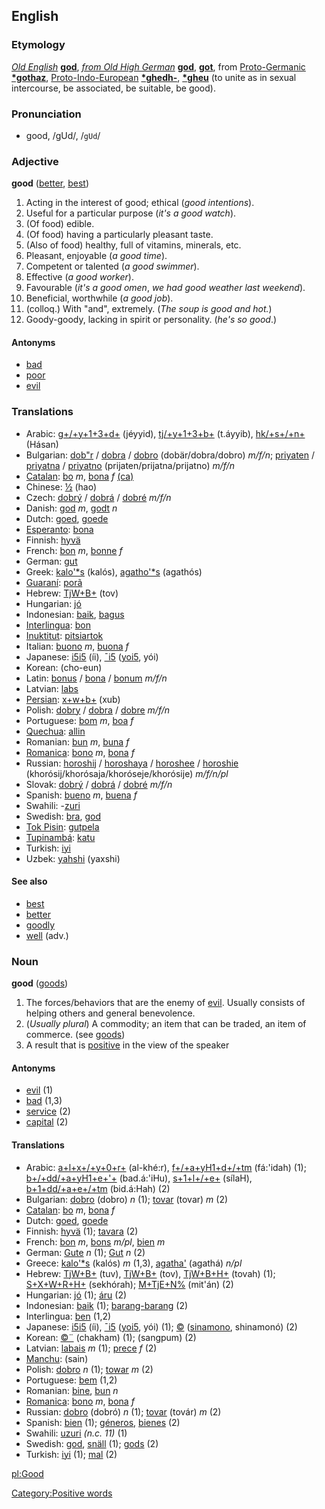 ==English==
===Etymology===
''[[Old English]]'' '''[[god]]''', ''[[from Old High German]]'' '''[[god]]''', '''[[got]]''',   from [[Proto-Germanic]] '''[[*gothaz]]''', [[Proto-Indo-European]]  '''[[*ghedh-]]''', '''[[*gheu]]'''  (to unite as in sexual intercourse, be associated, be suitable, be good).

===Pronunciation===
*good, /gUd/, /<tt>gUd</tt>/

===Adjective===
'''good''' ([[better]], [[best]])

#Acting in the interest of good; ethical (''good intentions'').
#Useful for a particular purpose (''it's a good watch'').
#(Of food) edible.
#(Of food) having a particularly pleasant taste.
#(Also of food) healthy, full of vitamins, minerals, etc.
#Pleasant, enjoyable (''a good time'').
#Competent or talented (''a good swimmer'').
#Effective (''a good worker'').
#Favourable (''it's a good omen'', ''we had good weather last weekend'').
#Beneficial, worthwhile (''a good job'').
#(colloq.) With "and", extremely. (''The soup is good and hot.'')
# Goody-goody, lacking in spirit or personality. (''he's so good''.)

====Antonyms====
* [[bad]]
* [[poor]]
* [[evil]]

===Translations===
*Arabic: [[g+y+d+|g+/+y+1+3+d+]] (jéyyid), [[tjy+b+|tj/+y+1+3+b+]] (t.áyyib), [[hks+n+|hk/+s+/+n+]] (Hásan)
*Bulgarian: [[dob"r]] / [[dobra]] / [[dobro]] (dobär/dobra/dobro) ''m/f/n''; [[priyaten]] / [[priyatna]] / [[priyatno]] (prijaten/prijatna/prijatno) ''m/f/n''
*[[Catalan]]: [[bo]] ''m'', [[bona]] ''f'' [[:ca:bo|(ca)]] 
*Chinese: [[½]] (hao)
*Czech: [[dobrý]] / [[dobrá]] / [[dobré]] ''m/f/n''
*Danish: [[god]] ''m'', [[godt]] ''n''
*Dutch: [[goed]], [[goede]]
*[[Esperanto]]: [[bona]]
*Finnish: [[hyvä]]
*French: [[bon]] ''m'', [[bonne]] ''f''
*German: [[gut#German|gut]]
*Greek: [[kalo'*s]] (kalós), [[agatho'*s]] (agathós)
*[[Guaraní]]: [[porã]]
*Hebrew: [[TjW+B+]] (tov)
*Hungarian: [[jó]]
*Indonesian: [[baik]], [[bagus]]
*[[Interlingua]]: [[bon]]
*[[Inuktitut]]: [[pitsiartok]]
*Italian: [[buono]] ''m'', [[buona]] ''f''
*Japanese: [[i5i5]] (íi), [[¯i5]] ([[yoi5]], yói)
*Korean: [[]] (cho-eun)
*Latin: [[bonus]] / [[bona]] / [[bonum]] ''m/f/n''
*Latvian: [[labs]]
*[[Persian]]: [[x+w+b+]] (xub)
*Polish: [[dobry]] / [[dobra]] / [[dobre]] ''m/f/n''
*Portuguese: [[bom]] ''m'', [[boa]] ''f''
*[[Quechua]]: [[allin]]
*Romanian: [[bun]] ''m'', [[buna]] ''f''
*[[Romanica]]: [[bono]] ''m'', [[bona]] ''f''
*Russian: [[horoshij]] / [[horoshaya]] / [[horoshee]] / [[horoshie]] (khorósij/khorósaja/khoróseje/khorósije) ''m/f/n/pl''
*Slovak: [[dobrý]] / [[dobrá]] / [[dobré]] ''m/f/n''
*Spanish: [[bueno]] ''m'', [[buena]] ''f''
*Swahili: -[[zuri]]
*Swedish: [[bra#Swedish|bra]], [[god#Swedish|god]]
*[[Tok Pisin]]: [[gutpela]]
*[[Tupinambá]]: [[katu]]
*Turkish: [[iyi]]
*Uzbek: [[yahshi]] (yaxshi)

====See also====
*[[best]]
*[[better]]
*[[goodly]]
*[[well]] (adv.)

===Noun===
'''good''' ([[goods]])

#The forces/behaviors that are the enemy of [[evil]].  Usually consists of helping others and general benevolence.
#(''Usually plural'') A commodity; an item that can be traded, an item of commerce. (see [[goods]])
#A result that is [[positive]] in the view of the speaker

====Antonyms====
*[[evil]] (1)
*[[bad]] (1,3)
*[[service]] (2)
*[[capital]] (2)

====Translations====
*Arabic: [[a+l+x+y+r+|a+l+x+/+y+0+r+]] (al-khé:r), [[f+a+yHd+tm|f+/+a+yH1+d+/+tm]] (fá:'idah) (1); [[b+dda+yHe+|b+/+dd/+a+yH1+e+'+]] (bad.á:'iH<vcd>u), [[s+l+e+|s+1+l+/+e+]] (sílaH<vcd>), [[b+dda+e+tm|b+1+dd/+a+e+/+tm]] (bid.á:H<vcd>ah) (2)
*Bulgarian: [[dobro]] (dobro) ''n'' (1); [[tovar]] (tovar) ''m'' (2)
*[[Catalan]]: [[bo]] ''m'', [[bona]] ''f''
*Dutch: [[goed]], [[goede]]
*Finnish: [[hyvä]] (1); [[tavara]] (2)
*French: [[bon]] ''m'', [[bons]] ''m/pl'', [[bien]] ''m''
*German: [[Gute]] ''n'' (1); [[Gut]] ''n'' (2)
*Greece: [[kalo'*s]] (kalós) ''m'' (1,3), [[agatha']] (agathá) ''n/pl''
*Hebrew: [[TjW+B+]] (tuv), [[TjW+B+]] (tov), [[TjW+B+H+]] (tovah) (1); [[S+X+W+R+H+]] (sekhórah); [[M+TjE+N%]] (mit'án) (2)
*Hungarian: [[jó]] (1); [[áru]] (2)
*Indonesian: [[baik]] (1); [[barang-barang]] (2)
*Interlingua: [[ben]] (1,2)
*Japanese: [[i5i5]] (íi), [[¯i5]] ([[yoi5]], yói) (1); [[©]] ([[sinamono]], shinamonó) (2)
*Korean: [[©¨]] (chakham) (1); [[]] (sangpum) (2)
*Latvian: [[labais]] ''m'' (1); [[prece]] ''f'' (2)
*[[Manchu]]: (sain)
*Polish: [[dobro]] ''n'' (1); [[towar]] ''m'' (2)
*Portuguese: [[bem]] (1,2)
*Romanian: [[bine]], [[bun]] ''n'' 
*[[Romanica]]: [[bono]] ''m'', [[bona]] ''f''
*Russian: [[dobro]] (dobró) ''n'' (1); [[tovar]] (továr) ''m'' (2)
*Spanish: [[bien]] (1); [[géneros]], [[bienes]] (2)
*Swahili: [[uzuri]] ''(n.c. 11)'' (1)
*Swedish: [[god]], [[snäll]] (1); [[gods]] (2)
*Turkish: [[iyi]] (1); [[mal]] (2)

[[Category:Positive words]]

[[pl:Good]]